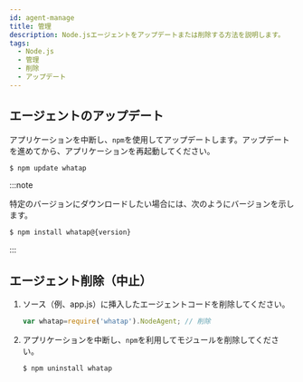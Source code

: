 ```yaml
---
id: agent-manage
title: 管理
description: Node.jsエージェントをアップデートまたは削除する方法を説明します。
tags:
  - Node.js
  - 管理
  - 削除
  - アップデート
---
```


## エージェントのアップデート

アプリケーションを中断し、`npm`を使用してアップデートします。アップデートを進めてから、アプリケーションを再起動してください。

```bash title='SH'
$ npm update whatap
```

:::note

特定のバージョンにダウンロードしたい場合には、次のようにバージョンを示します。

```bash title='SH'
$ npm install whatap@{version}
```

:::

## エージェント削除（中止）

1.  ソース（例、app.js）に挿入したエージェントコードを削除してください。

    ```javascript title='app.js'
    var whatap=require('whatap').NodeAgent; // 削除
    ```

2.  アプリケーションを中断し、`npm`を利用してモジュールを削除してください。

    ```bash title='SH'
    $ npm uninstall whatap
    ```
